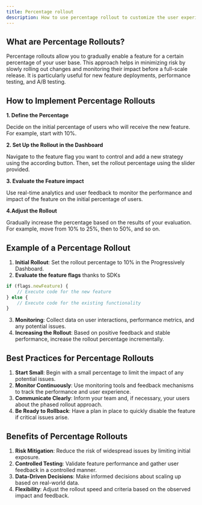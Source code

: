```yaml
---
title: Percentage rollout
description: How to use percentage rollout to customize the user experience?
---
```


## What are Percentage Rollouts?
Percentage rollouts allow you to gradually enable a feature for a certain percentage of your user base. This approach helps in minimizing risk by slowly rolling out changes and monitoring their impact before a full-scale release. It is particularly useful for new feature deployments, performance testing, and A/B testing.


## How to Implement Percentage Rollouts


**1. Define the Percentage**

Decide on the initial percentage of users who will receive the new feature. For example, start with 10%.


**2. Set Up the Rollout in the Dashboard**

Navigate to the feature flag you want to control and add a new strategy using the according button. Then, set the rollout percentage using the slider provided.


**3. Evaluate the Feature impact**

Use real-time analytics and user feedback to monitor the performance and impact of the feature on the initial percentage of users.


**4.Adjust the Rollout**

Gradually increase the percentage based on the results of your evaluation. For example, move from 10% to 25%, then to 50%, and so on.


## Example of a Percentage Rollout

1. **Initial Rollout**: Set the rollout percentage to 10% in the Progressively Dashboard.
2. **Evaluate the feature flags** thanks to SDKs

```javascript
if (flags.newFeature) {
    // Execute code for the new feature
} else {
    // Execute code for the existing functionality
}
```
3. **Monitoring**: Collect data on user interactions, performance metrics, and any potential issues.
4. **Increasing the Rollout**: Based on positive feedback and stable performance, increase the rollout percentage incrementally.

## Best Practices for Percentage Rollouts

1. **Start Small**: Begin with a small percentage to limit the impact of any potential issues.
2. **Monitor Continuously**: Use monitoring tools and feedback mechanisms to track the performance and user experience.
3. **Communicate Clearly**: Inform your team and, if necessary, your users about the phased rollout approach.
4. **Be Ready to Rollback**: Have a plan in place to quickly disable the feature if critical issues arise.

## Benefits of Percentage Rollouts

1. **Risk Mitigation**: Reduce the risk of widespread issues by limiting initial exposure.
2. **Controlled Testing**: Validate feature performance and gather user feedback in a controlled manner.
3. **Data-Driven Decisions**: Make informed decisions about scaling up based on real-world data.
4. **Flexibility**: Adjust the rollout speed and criteria based on the observed impact and feedback.